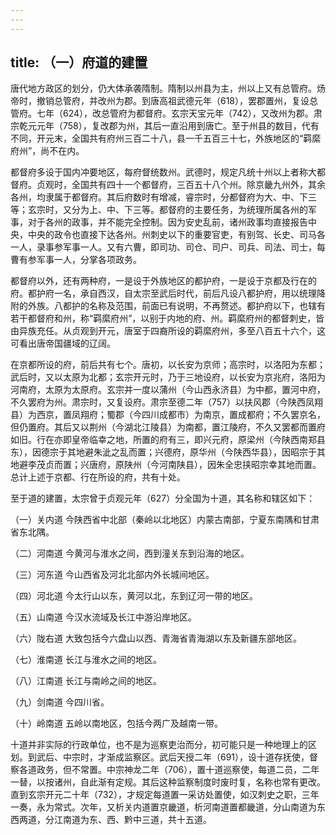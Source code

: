 ```yaml
---
---
---
```

title: （一）府道的建置
---



唐代地方政区的划分，仍大体承袭隋制。隋制以州县为主，州以上又有总管府。炀帝时，撤销总管府，并改州为郡。到唐高祖武德元年（618），罢郡置州，复设总管府。七年（624），改总管府为都督府。玄宗天宝元年（742），又改州为郡。肃宗乾元元年（758），复改郡为州，其后一直沿用到唐亡。至于州县的数目，代有不同，开元末，全国共有府州三百二十八，县一千五百三十七，外族地区的“羁縻府州”，尚不在内。

都督府多设于国内冲要地区，每府督统数州。武德时，规定凡统十州以上者称大都督府。贞观时，全国共有四十一个都督府，三百五十八个州。除京畿九州外，其余各州，均隶属于都督府。其后府数时有增减，睿宗时，分都督府为大、中、下三等；玄宗时，又分为上、中、下三等。都督府的主要任务，为统理所属各州的军事，对于各州的政事，并不能完全控制。因为安史乱前，诸州政事均直接报告中央，中央的政令也直接下达各州。州刺史以下的重要官吏，有别驾、长史、司马各一人，录事参军事一人。又有六曹，即司功、司仓、司户、司兵、司法、司士，每曹有参军事一人，分掌各项政务。

都督府以外，还有两种府，一是设于外族地区的都护府，一是设于京都及行在的府。都护府一名，承自西汉，自太宗至武后时代，前后凡设八都护府，用以统理降附的外族。八都护的名称及范围，前面已有说明，不再赘述。都护府以下，也辖有若干都督府和州，称“羁縻府州”，以别于内地的府、州。羁縻府州的都督刺史，皆由异族充任。从贞观到开元，唐室于四裔所设的羁縻府州，多至八百五十六个，这可看出唐帝国疆域的辽阔。

在京都所设的府，前后共有七个。唐初，以长安为京师；高宗时，以洛阳为东都；武后时，又以太原为北都；玄宗开元时，乃于三地设府，以长安为京兆府，洛阳为河南府，太原为太原府。玄宗并一度以蒲州（今山西永济县）为中都，置河中府，不久罢府为州。肃宗时，又复设府。肃宗至德二年（757）以扶风郡（今陕西凤翔县）为西京，置凤翔府；蜀郡（今四川成都市）为南京，置成都府；不久罢京名，但仍置府。其后又以荆州（今湖北江陵县）为南都，置江陵府，不久又罢都而置府如旧。行在亦即皇帝临幸之地，所置的府有三，即兴元府，原梁州（今陕西南郑县东），因德宗于其地避朱泚之乱而置；兴德府，原华州（今陕西华县），因昭宗于其地避李茂贞而置；兴唐府，原陕州（今河南陕县），因朱全忠挟昭宗幸其地而置。总计上述于京都、行在所设的府，共有十处。

至于道的建置，太宗曾于贞观元年（627）分全国为十道，其名称和辖区如下：

（一）关内道 今陕西省中北部（秦岭以北地区）内蒙古南部，宁夏东南隅和甘肃省东北隅。

（二）河南道 今黄河与淮水之间，西到潼关东到沿海的地区。

（三）河东道 今山西省及河北北部内外长城间地区。

（四）河北道 今太行山以东，黄河以北，东到辽河一带的地区。

（五）山南道 今汉水流域及长江中游沿岸地区。

（六）陇右道 大致包括今六盘山以西、青海省青海湖以东及新疆东部地区。

（七）淮南道 长江与淮水之间的地区。

（八）江南道 长江与南岭之间的地区。

（九）剑南道 今四川省。

（十）岭南道 五岭以南地区，包括今两广及越南一带。

十道并非实际的行政单位，也不是为巡察吏治而分，初可能只是一种地理上的区划。到武后、中宗时，才渐成监察区。武后天授二年（691），设十道存抚使，督察各道政务，但不常置。中宗神龙二年（706），置十道巡察使，每道二员，二年一替，以按诸州，自此渐有定规。其后这种监察制度时废时复，名称也常有更改。直到玄宗开元二十年（732），才规定每道置一采访处置使，如汉刺史之职，三年一奏，永为常式。次年，又析关内道置京畿道，析河南道置都畿道，分山南道为东西两道，分江南道为东、西、黔中三道，共十五道。